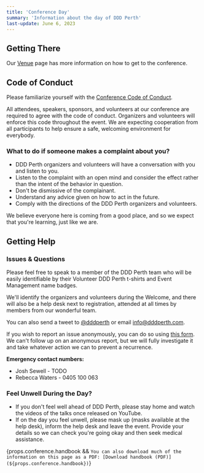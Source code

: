 ```yaml
---
title: 'Conference Day'
summary: 'Information about the day of DDD Perth'
last-update: June 6, 2023
---
```


## Getting There

Our [Venue](/venue) page has more information on how to get to the conference.

## Code of Conduct

Please familiarize yourself with the [Conference Code of Conduct](/code-of-conduct).

All attendees, speakers, sponsors, and volunteers at our conference are required to agree with the code of conduct. Organizers and volunteers will enforce this code throughout the event. We are expecting cooperation from all participants to help ensure a safe, welcoming environment for everybody.

### What to do if someone makes a complaint about you?

-   DDD Perth organizers and volunteers will have a conversation with you and listen to you.
-   Listen to the complaint with an open mind and consider the effect rather than the intent of the behavior in question.
-   Don't be dismissive of the complainant.
-   Understand any advice given on how to act in the future.
-   Comply with the directions of the DDD Perth organizers and volunteers.

We believe everyone here is coming from a good place, and so we expect that you're learning, just like we are.

## Getting Help

### Issues & Questions

Please feel free to speak to a member of the DDD Perth team who will be easily identifiable by their Volunteer DDD Perth t-shirts and Event Management name badges.

We'll identify the organizers and volunteers during the Welcome, and there will also be a help desk next to registration, attended at all times by members from our wonderful team.

You can also send a tweet to [@dddperth](https://twitter.com/dddperth) or email [info@dddperth.com](mailto:info@dddperth.com).

If you wish to report an issue anonymously, you can do so using [this form](https://forms.office.com/Pages/ResponsePage.aspx?id=8IU585acE0S9pvuDhIEiS3674sSFwiFHpg5usp1ihu5URDVGTks2N1VOQVBWWUU1VFJESDZMNlkxNSQlQCN0PWcu). We can't follow up on an anonymous report, but we will fully investigate it and take whatever action we can to prevent a recurrence.

**Emergency contact numbers:**

-   Josh Sewell - TODO
-   Rebecca Waters - 0405 100 063

### Feel Unwell During the Day?

-   If you don't feel well ahead of DDD Perth, please stay home and watch the videos of the talks once released on YouTube. 
-   If on the day you feel unwell, please mask up (masks available at the help desk), inform the help desk and leave the event. Provide your details so we can check you're going okay and then seek medical assistance.

{props.conference.handbook && `You can also download much of the information on this page as a PDF: [Download handbook (PDF)](${props.conference.handbook})`}
